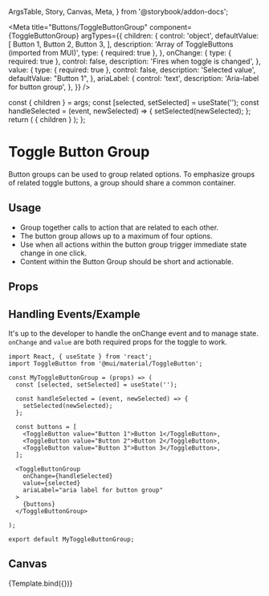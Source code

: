   ArgsTable,
  Story,
  Canvas,
  Meta,
} from '@storybook/addon-docs';

<Meta
  title="Buttons/ToggleButtonGroup"
  component={ToggleButtonGroup}
  argTypes={{
    children: {
      control: 'object',
      defaultValue: [
        <ToggleButton value="Button 1">Button 1</ToggleButton>,
        <ToggleButton value="Button 2">Button 2</ToggleButton>,
        <ToggleButton value="Button 3">Button 3</ToggleButton>,
      ],
      description: 'Array of ToggleButtons (imported from MUI)',
      type: { required: true },
    },
    onChange: {
        type: { required: true },
        control: false,
        description: 'Fires when toggle is changed',
    },
    value: {
      type: { required: true },
      control: false,
      description: 'Selected value',
      defaultValue: "Button 1",
    },
    ariaLabel: {
        control: 'text',
        description: 'Aria-label for button group',
    },
  }}
/>

  const { children } = args;
  const [selected, setSelected] = useState('');
  const handleSelected = (event, newSelected) => {
    setSelected(newSelected);
  };
  return (
    <ToggleButtonGroup
      value={selected}
      onChange={handleSelected}
    >
    { children }
    </ToggleButtonGroup>
  );
};

# Toggle Button Group
Button groups can be used to group related options. To emphasize groups
of related toggle buttons, a group should share a common container.

## Usage
- Group together calls to action that are related to each other.
- The button group allows up to a maximum of four options.
- Use when all actions within the button group trigger immediate state change in one click.
- Content within the Button Group should be short and actionable.

## Props
<ArgsTable story="." />

## Handling Events/Example
It's up to the developer to handle the onChange event and to manage state.
`onChange` and `value` are both required props for the toggle to work.
```
import React, { useState } from 'react';
import ToggleButton from '@mui/material/ToggleButton';

const MyToggleButtonGroup = (props) => (
  const [selected, setSelected] = useState('');

  const handleSelected = (event, newSelected) => {
    setSelected(newSelected);
  };

  const buttons = [
    <ToggleButton value="Button 1">Button 1</ToggleButton>,
    <ToggleButton value="Button 2">Button 2</ToggleButton>,
    <ToggleButton value="Button 3">Button 3</ToggleButton>,
  ];

  <ToggleButtonGroup
    onChange={handleSelected}
    value={selected}
    ariaLabel="aria label for button group"
  >
    {buttons}
  </ToggleButtonGroup>

);

export default MyToggleButtonGroup;
```
## Canvas
<Canvas>
  <Story
    name="Buttons Group"
  >
    {Template.bind({})}
  </Story>
</Canvas>

